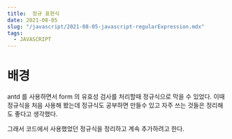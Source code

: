 ```yaml
---
title:  정규 표현식
date: 2021-08-05
slug: "/javascript/2021-08-05-javascript-regularExpression.mdx"
tags:
  - JAVASCRIPT
---
```


# 배경

antd 를 사용하면서
form 의 유효성 검사를 처리할때
정규식으로 막을 수 있었다.
이때 정규식을 처음 사용해 봤는데
정규식도 공부하면 만들수 있고
자주 쓰는 것들은 정리해도 좋다고 생각했다.

그래서 코드에서 사용했었던 정규식을 정리하고
계속 추가하려고 한다.

